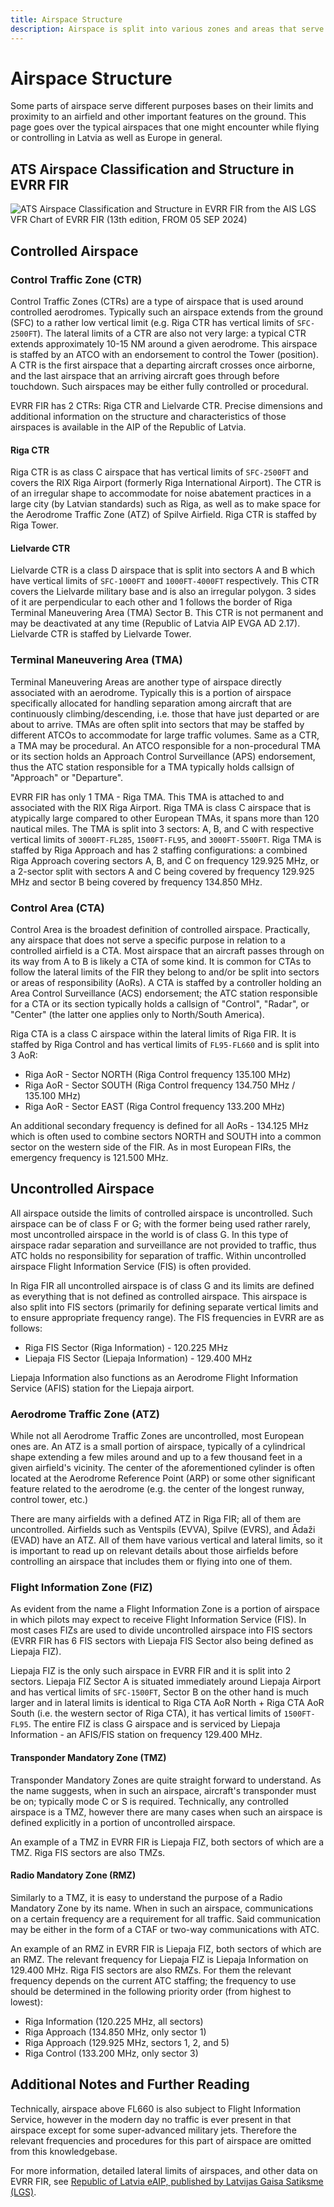 ```yaml
---
title: Airspace Structure
description: Airspace is split into various zones and areas that serve different purposes and are differentiated by class as well as lateral and vertical limits.
---
```


# Airspace Structure

Some parts of airspace serve different purposes bases on their limits and proximity to an airfield and other important features on the ground. This page goes over the typical airspaces that one might encounter while flying or controlling in Latvia as well as Europe in general.

## ATS Airspace Classification and Structure in EVRR FIR

![ATS Airspace Classification and Structure in EVRR FIR from the AIS LGS VFR Chart of EVRR FIR (13th edition, FROM 05 SEP 2024)](../../../img/ats_airspace.png)

## Controlled Airspace

### Control Traffic Zone (CTR)

Control Traffic Zones (CTRs) are a type of airspace that is used around controlled aerodromes. Typically such an airspace extends from the ground (SFC) to a rather low vertical limit (e.g. Riga CTR has vertical limits of `SFC-2500FT`). The lateral limits of a CTR are also not very large: a typical CTR extends approximately 10-15 NM around a given aerodrome. This airspace is staffed by an ATCO with an endorsement to control the Tower (position). A CTR is the first airspace that a departing aircraft crosses once airborne, and the last airspace that an arriving aircraft goes through before touchdown. Such airspaces may be either fully controlled or procedural.

EVRR FIR has 2 CTRs: Riga CTR and Lielvarde CTR. Precise dimensions and additional information on the structure and characteristics of those airspaces is available in the AIP of the Republic of Latvia.

#### Riga CTR

Riga CTR is as class C airspace that has vertical limits of `SFC-2500FT` and covers the RIX Riga Airport (formerly Riga International Airport). The CTR is of an irregular shape to accommodate for noise abatement practices in a large city (by Latvian standards) such as Riga, as well as to make space for the Aerodrome Traffic Zone (ATZ) of Spilve Airfield. Riga CTR is staffed by Riga Tower.

#### Lielvarde CTR

Lielvarde CTR is a class D airspace that is split into sectors A and B which have vertical limits of `SFC-1000FT` and `1000FT-4000FT` respectively. This CTR covers the Lielvarde military base and is also an irregular polygon. 3 sides of it are perpendicular to each other and 1 follows the border of Riga Terminal Maneuvering Area (TMA) Sector B. This CTR is not permanent and may be deactivated at any time (Republic of Latvia AIP EVGA AD 2.17). Lielvarde CTR is staffed by Lielvarde Tower.

### Terminal Maneuvering Area (TMA)

Terminal Maneuvering Areas are another type of airspace directly associated with an aerodrome. Typically this is a portion of airspace specifically allocated for handling separation among aircraft that are continuously climbing/descending, i.e. those that have just departed or are about to arrive. TMAs are often split into sectors that may be staffed by different ATCOs to accommodate for large traffic volumes. Same as a CTR, a TMA may be procedural. An ATCO responsible for a non-procedural TMA or its section holds an Approach Control Surveillance (APS) endorsement, thus the ATC station responsible for a TMA typically holds callsign of "Approach" or "Departure".

EVRR FIR has only 1 TMA - Riga TMA. This TMA is attached to and associated with the RIX Riga Airport. Riga TMA is class C airspace that is atypically large compared to other European TMAs, it spans more than 120 nautical miles. The TMA is split into 3 sectors: A, B, and C with respective vertical limits of `3000FT-FL285`, `1500FT-FL95`, and `3000FT-5500FT`. Riga TMA is staffed by Riga Approach and has 2 staffing configurations: a combined Riga Approach covering sectors A, B, and C on frequency 129.925 MHz, or a 2-sector split with sectors A and C being covered by frequency 129.925 MHz and sector B being covered by frequency 134.850 MHz.

### Control Area (CTA)

Control Area is the broadest definition of controlled airspace. Practically, any airspace that does not serve a specific purpose in relation to a controlled airfield is a CTA. Most airspace that an aircraft passes through on its way from A to B is likely a CTA of some kind. It is common for CTAs to follow the lateral limits of the FIR they belong to and/or be split into sectors or areas of responsibility (AoRs). A CTA is staffed by a controller holding an Area Control Surveillance (ACS) endorsement; the ATC station responsible for a CTA or its section typically holds a callsign of "Control", "Radar", or "Center" (the latter one applies only to North/South America).

Riga CTA is a class C airspace within the lateral limits of Riga FIR. It is staffed by Riga Control and has vertical limits of `FL95-FL660` and is split into 3 AoR:

- Riga AoR - Sector NORTH (Riga Control frequency 135.100 MHz)
- Riga AoR - Sector SOUTH (Riga Control frequency 134.750 MHz / 135.100 MHz)
- Riga AoR - Sector EAST (Riga Control frequency 133.200 MHz)

An additional secondary frequency is defined for all AoRs - 134.125 MHz which is often used to combine sectors NORTH and SOUTH into a common sector on the western side of the FIR. As in most European FIRs, the emergency frequency is 121.500 MHz.

## Uncontrolled Airspace

All airspace outside the limits of controlled airspace is uncontrolled. Such airspace can be of class F or G; with the former being used rather rarely, most uncontrolled airspace in the world is of class G. In this type of airspace radar separation and surveillance are not provided to traffic, thus ATC holds no responsibility for separation of traffic. Within uncontrolled airspace Flight Information Service (FIS) is often provided.

In Riga FIR all uncontrolled airspace is of class G and its limits are defined as everything that is not defined as controlled airspace. This airspace is also split into FIS sectors (primarily for defining separate vertical limits and to ensure appropriate frequency range). The FIS frequencies in EVRR are as follows:

- Riga FIS Sector (Riga Information) - 120.225 MHz
- Liepaja FIS Sector (Liepaja Information) - 129.400 MHz

Liepaja Information also functions as an Aerodrome Flight Information Service (AFIS) station for the Liepaja airport.

### Aerodrome Traffic Zone (ATZ)

While not all Aerodrome Traffic Zones are uncontrolled, most European ones are. An ATZ is a small portion of airspace, typically of a cylindrical shape extending a few miles around and up to a few thousand feet in a given airfield's vicinity. The center of the aforementioned cylinder is often located at the Aerodrome Reference Point (ARP) or some other significant feature related to the aerodrome (e.g. the center of the longest runway, control tower, etc.)

There are many airfields with a defined ATZ in Riga FIR; all of them are uncontrolled. Airfields such as Ventspils (EVVA), Spilve (EVRS), and Ādaži (EVAD) have an ATZ. All of them have various vertical and lateral limits, so it is important to read up on relevant details about those airfields before controlling an airspace that includes them or flying into one of them.

### Flight Information Zone (FIZ)

As evident from the name a Flight Information Zone is a portion of airspace in which pilots may expect to receive Flight Information Service (FIS). In most cases FIZs are used to divide uncontrolled airspace into FIS sectors (EVRR FIR has 6 FIS sectors with Liepaja FIS Sector also being defined as Liepaja FIZ).

Liepaja FIZ is the only such airspace in EVRR FIR and it is split into 2 sectors. Liepaja FIZ Sector A is situated immediately around Liepaja Airport and has vertical limits of `SFC-1500FT`, Sector B on the other hand is much larger and in lateral limits is identical to Riga CTA AoR North + Riga CTA AoR South (i.e. the western sector of Riga CTA), it has vertical limits of `1500FT-FL95`. The entire FIZ is class G airspace and is serviced by Liepaja Information - an AFIS/FIS station on frequency 129.400 MHz.

#### Transponder Mandatory Zone (TMZ)

Transponder Mandatory Zones are quite straight forward to understand. As the name suggests, when in such an airspace, aircraft's transponder must be on; typically mode C or S is required. Technically, any controlled airspace is a TMZ, however there are many cases when such an airspace is defined explicitly in a portion of uncontrolled airspace.

An example of a TMZ in EVRR FIR is Liepaja FIZ, both sectors of which are a TMZ. Riga FIS sectors are also TMZs.

#### Radio Mandatory Zone (RMZ)

Similarly to a TMZ, it is easy to understand the purpose of a Radio Mandatory Zone by its name. When in such an airspace, communications on a certain frequency are a requirement for all traffic. Said communication may be either in the form of a CTAF or two-way communications with ATC.

An example of an RMZ in EVRR FIR is Liepaja FIZ, both sectors of which are an RMZ. The relevant frequency for Liepaja FIZ is Liepaja Information on 129.400 MHz. Riga FIS sectors are also RMZs. For them the relevant frequency depends on the current ATC staffing; the frequency to use should be determined in the following priority order (from highest to lowest):

- Riga Information (120.225 MHz, all sectors)
- Riga Approach (134.850 MHz, only sector 1)
- Riga Approach (129.925 MHz, sectors 1, 2, and 5)
- Riga Control (133.200 MHz, only sector 3)

## Additional Notes and Further Reading

Technically, airspace above FL660 is also subject to Flight Information Service, however in the modern day no traffic is ever present in that airspace except for some super-advanced military jets. Therefore the relevant frequencies and procedures for this part of airspace are omitted from this knowledgebase.

For more information, detailed lateral limits of airspaces, and other data on EVRR FIR, see [Republic of Latvia eAIP, published by Latvijas Gaisa Satiksme (LGS)](https://ais.lgs.lv/aiseaip).
